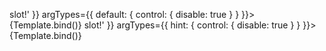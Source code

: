 
<Meta
	title="Components/Checkbox/Slots"
	component={VvCheckbox}
	args={defaultArgs}
	argTypes={argTypes}
/>

<Canvas>
	<Story
		name="Default"
		play={defaultTest}
		args={{ default: 'Default <em class="italic">slot!</em>' }}
		argTypes={{
			default: {
				control: {
					disable: true
				}
			}
		}}>
		{Template.bind()}
	</Story>
</Canvas>

<Canvas>
	<Story
		name="Hint"
		play={defaultTest}
		args={{ hint: 'Hint <em class="italic">slot!</em>' }}
		argTypes={{
			hint: {
				control: {
					disable: true
				}
			}
		}}>
		{Template.bind()}
	</Story>
</Canvas>
